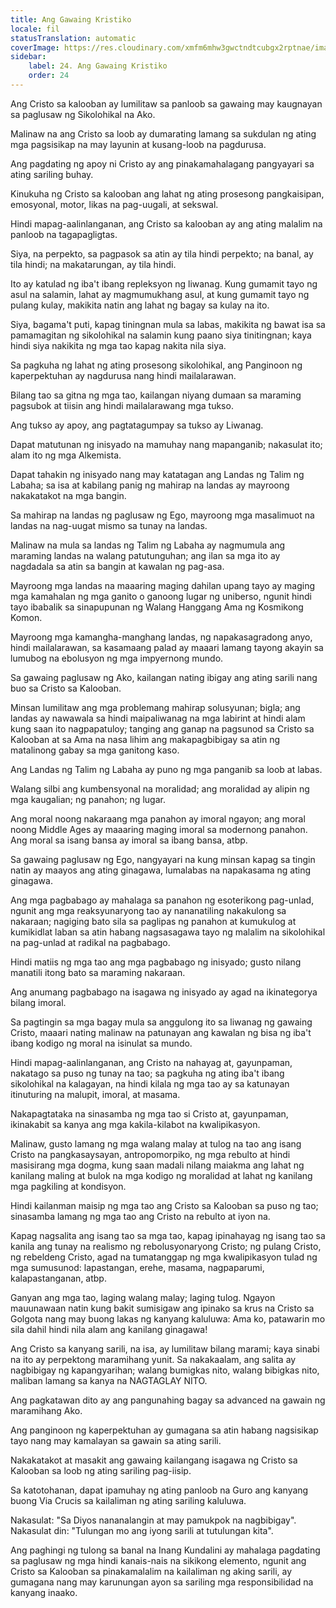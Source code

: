 ```yaml
---
title: Ang Gawaing Kristiko
locale: fil
statusTranslation: automatic
coverImage: https://res.cloudinary.com/xmfm6mhw3gwctndtcubgx2rptnae/image/upload/v1741354419/small_cover_la_gran_rebelion_28716e29d2.webp
sidebar:
    label: 24. Ang Gawaing Kristiko
    order: 24
---
```

Ang Cristo sa kalooban ay lumilitaw sa panloob sa gawaing may kaugnayan sa paglusaw ng Sikolohikal na Ako.

Malinaw na ang Cristo sa loob ay dumarating lamang sa sukdulan ng ating mga pagsisikap na may layunin at kusang-loob na pagdurusa.

Ang pagdating ng apoy ni Cristo ay ang pinakamahalagang pangyayari sa ating sariling buhay.

Kinukuha ng Cristo sa kalooban ang lahat ng ating prosesong pangkaisipan, emosyonal, motor, likas na pag-uugali, at sekswal.

Hindi mapag-aalinlanganan, ang Cristo sa kalooban ay ang ating malalim na panloob na tagapagligtas.

Siya, na perpekto, sa pagpasok sa atin ay tila hindi perpekto; na banal, ay tila hindi; na makatarungan, ay tila hindi.

Ito ay katulad ng iba't ibang repleksyon ng liwanag. Kung gumamit tayo ng asul na salamin, lahat ay magmumukhang asul, at kung gumamit tayo ng pulang kulay, makikita natin ang lahat ng bagay sa kulay na ito.

Siya, bagama't puti, kapag tiningnan mula sa labas, makikita ng bawat isa sa pamamagitan ng sikolohikal na salamin kung paano siya tinitingnan; kaya hindi siya nakikita ng mga tao kapag nakita nila siya.

Sa pagkuha ng lahat ng ating prosesong sikolohikal, ang Panginoon ng kaperpektuhan ay nagdurusa nang hindi mailalarawan.

Bilang tao sa gitna ng mga tao, kailangan niyang dumaan sa maraming pagsubok at tiisin ang hindi mailalarawang mga tukso.

Ang tukso ay apoy, ang pagtatagumpay sa tukso ay Liwanag.

Dapat matutunan ng inisyado na mamuhay nang mapanganib; nakasulat ito; alam ito ng mga Alkemista.

Dapat tahakin ng inisyado nang may katatagan ang Landas ng Talim ng Labaha; sa isa at kabilang panig ng mahirap na landas ay mayroong nakakatakot na mga bangin.

Sa mahirap na landas ng paglusaw ng Ego, mayroong mga masalimuot na landas na nag-uugat mismo sa tunay na landas.

Malinaw na mula sa landas ng Talim ng Labaha ay nagmumula ang maraming landas na walang patutunguhan; ang ilan sa mga ito ay nagdadala sa atin sa bangin at kawalan ng pag-asa.

Mayroong mga landas na maaaring maging dahilan upang tayo ay maging mga kamahalan ng mga ganito o ganoong lugar ng uniberso, ngunit hindi tayo ibabalik sa sinapupunan ng Walang Hanggang Ama ng Kosmikong Komon.

Mayroong mga kamangha-manghang landas, ng napakasagradong anyo, hindi mailalarawan, sa kasamaang palad ay maaari lamang tayong akayin sa lumubog na ebolusyon ng mga impyernong mundo.

Sa gawaing paglusaw ng Ako, kailangan nating ibigay ang ating sarili nang buo sa Cristo sa Kalooban.

Minsan lumilitaw ang mga problemang mahirap solusyunan; bigla; ang landas ay nawawala sa hindi maipaliwanag na mga labirint at hindi alam kung saan ito nagpapatuloy; tanging ang ganap na pagsunod sa Cristo sa Kalooban at sa Ama na nasa lihim ang makapagbibigay sa atin ng matalinong gabay sa mga ganitong kaso.

Ang Landas ng Talim ng Labaha ay puno ng mga panganib sa loob at labas.

Walang silbi ang kumbensyonal na moralidad; ang moralidad ay alipin ng mga kaugalian; ng panahon; ng lugar.

Ang moral noong nakaraang mga panahon ay imoral ngayon; ang moral noong Middle Ages ay maaaring maging imoral sa modernong panahon. Ang moral sa isang bansa ay imoral sa ibang bansa, atbp.

Sa gawaing paglusaw ng Ego, nangyayari na kung minsan kapag sa tingin natin ay maayos ang ating ginagawa, lumalabas na napakasama ng ating ginagawa.

Ang mga pagbabago ay mahalaga sa panahon ng esoterikong pag-unlad, ngunit ang mga reaksyunaryong tao ay nananatiling nakakulong sa nakaraan; nagiging bato sila sa paglipas ng panahon at kumukulog at kumikidlat laban sa atin habang nagsasagawa tayo ng malalim na sikolohikal na pag-unlad at radikal na pagbabago.

Hindi matiis ng mga tao ang mga pagbabago ng inisyado; gusto nilang manatili itong bato sa maraming nakaraan.

Ang anumang pagbabago na isagawa ng inisyado ay agad na ikinategorya bilang imoral.

Sa pagtingin sa mga bagay mula sa anggulong ito sa liwanag ng gawaing Cristo, maaari nating malinaw na patunayan ang kawalan ng bisa ng iba't ibang kodigo ng moral na isinulat sa mundo.

Hindi mapag-aalinlanganan, ang Cristo na nahayag at, gayunpaman, nakatago sa puso ng tunay na tao; sa pagkuha ng ating iba't ibang sikolohikal na kalagayan, na hindi kilala ng mga tao ay sa katunayan itinuturing na malupit, imoral, at masama.

Nakapagtataka na sinasamba ng mga tao si Cristo at, gayunpaman, ikinakabit sa kanya ang mga kakila-kilabot na kwalipikasyon.

Malinaw, gusto lamang ng mga walang malay at tulog na tao ang isang Cristo na pangkasaysayan, antropomorpiko, ng mga rebulto at hindi masisirang mga dogma, kung saan madali nilang maiakma ang lahat ng kanilang maling at bulok na mga kodigo ng moralidad at lahat ng kanilang mga pagkiling at kondisyon.

Hindi kailanman maisip ng mga tao ang Cristo sa Kalooban sa puso ng tao; sinasamba lamang ng mga tao ang Cristo na rebulto at iyon na.

Kapag nagsalita ang isang tao sa mga tao, kapag ipinahayag ng isang tao sa kanila ang tunay na realismo ng rebolusyonaryong Cristo; ng pulang Cristo, ng rebeldeng Cristo, agad na tumatanggap ng mga kwalipikasyon tulad ng mga sumusunod: lapastangan, erehe, masama, nagpaparumi, kalapastanganan, atbp.

Ganyan ang mga tao, laging walang malay; laging tulog. Ngayon mauunawaan natin kung bakit sumisigaw ang ipinako sa krus na Cristo sa Golgota nang may buong lakas ng kanyang kaluluwa: Ama ko, patawarin mo sila dahil hindi nila alam ang kanilang ginagawa!

Ang Cristo sa kanyang sarili, na isa, ay lumilitaw bilang marami; kaya sinabi na ito ay perpektong maramihang yunit. Sa nakakaalam, ang salita ay nagbibigay ng kapangyarihan; walang bumigkas nito, walang bibigkas nito, maliban lamang sa kanya na NAGTAGLAY NITO.

Ang pagkatawan dito ay ang pangunahing bagay sa advanced na gawain ng maramihang Ako.

Ang panginoon ng kaperpektuhan ay gumagana sa atin habang nagsisikap tayo nang may kamalayan sa gawain sa ating sarili.

Nakakatakot at masakit ang gawaing kailangang isagawa ng Cristo sa Kalooban sa loob ng ating sariling pag-iisip.

Sa katotohanan, dapat ipamuhay ng ating panloob na Guro ang kanyang buong Via Crucis sa kailaliman ng ating sariling kaluluwa.

Nakasulat: "Sa Diyos nananalangin at may pamukpok na nagbibigay". Nakasulat din: "Tulungan mo ang iyong sarili at tutulungan kita".

Ang paghingi ng tulong sa banal na Inang Kundalini ay mahalaga pagdating sa paglusaw ng mga hindi kanais-nais na sikikong elemento, ngunit ang Cristo sa Kalooban sa pinakamalalim na kailaliman ng aking sarili, ay gumagana nang may karunungan ayon sa sariling mga responsibilidad na kanyang inaako.

